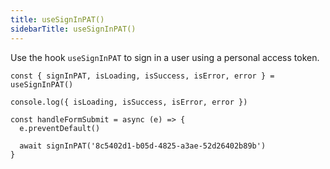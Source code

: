 ```yaml
---
title: useSignInPAT()
sidebarTitle: useSignInPAT()
---
```


Use the hook `useSignInPAT` to sign in a user using a personal access token.

```tsx
const { signInPAT, isLoading, isSuccess, isError, error } = useSignInPAT()

console.log({ isLoading, isSuccess, isError, error })

const handleFormSubmit = async (e) => {
  e.preventDefault()

  await signInPAT('8c5402d1-b05d-4825-a3ae-52d26402b89b')
}
```
